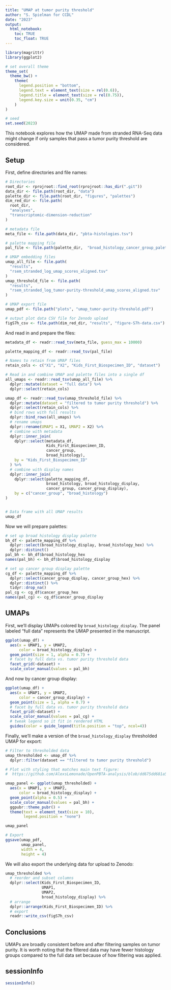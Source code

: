 ```yaml
---
title: "UMAP at tumor purity threshold"
author: "S. Spielman for CCDL"
date: "2023"
output: 
  html_notebook:
    toc: TRUE
    toc_float: TRUE
---
```


```r
library(magrittr)
library(ggplot2)

# set overall theme
theme_set(
  theme_bw() + 
    theme(
      legend.position = "bottom", 
      legend.text = element_text(size = rel(0.6)),
      legend.title = element_text(size = rel(0.75)),
      legend.key.size = unit(0.35, "cm")
    )
)

# seed
set.seed(2023)
```
This notebook explores how the UMAP made from stranded RNA-Seq data might change if only samples that pass a tumor purity threshold are considered.

## Setup

First, define directories and file names: 
```r
# Directories
root_dir <- rprojroot::find_root(rprojroot::has_dir(".git"))
data_dir <- file.path(root_dir, "data")
palette_dir <- file.path(root_dir, "figures", "palettes")
dim_red_dir <- file.path(
  root_dir,
  "analyses",
  "transcriptomic-dimension-reduction"
)

# metadata file
meta_file <- file.path(data_dir, "pbta-histologies.tsv")

# palette mapping file
pal_file <- file.path(palette_dir,  "broad_histology_cancer_group_palette.tsv")

# UMAP embedding files
umap_all_file <- file.path(
  "results",
  "rsem_stranded_log_umap_scores_aligned.tsv"
)
umap_threshold_file <- file.path(
  "results",
  "rsem_stranded_log_tumor-purity-threshold_umap_scores_aligned.tsv"
)

# UMAP export file
umap_pdf <- file.path("plots", "umap_tumor-purity-threshold.pdf")

# output plot data CSV file for Zenodo upload
figS7h_csv <- file.path(dim_red_dir, "results", "figure-S7h-data.csv")
```

And read in and prepare the files:
```r
metadata_df <- readr::read_tsv(meta_file, guess_max = 10000)

palette_mapping_df <- readr::read_tsv(pal_file)

# Names to retain from UMAP files
retain_cols <- c("X1", "X2", "Kids_First_Biospecimen_ID", "dataset")

# Read in and combine UMAP and palette files into a single df
all_umaps <- readr::read_tsv(umap_all_file) %>% 
  dplyr::mutate(dataset = "full data") %>%
  dplyr::select(retain_cols)

umap_df <- readr::read_tsv(umap_threshold_file) %>% 
  dplyr::mutate(dataset = "filtered to tumor purity threshold") %>%
  dplyr::select(retain_cols) %>%
  # bind rows with full results
  dplyr::bind_rows(all_umaps) %>%
  # rename umaps
  dplyr::rename(UMAP1 = X1, UMAP2 = X2) %>%
  # combine with metadata
  dplyr::inner_join(
    dplyr::select(metadata_df, 
                  Kids_First_Biospecimen_ID, 
                  cancer_group, 
                  broad_histology), 
    by = "Kids_First_Biospecimen_ID"
  ) %>%
  # combine with display names
  dplyr::inner_join(
    dplyr::select(palette_mapping_df,
                  broad_histology, broad_histology_display, 
                  cancer_group, cancer_group_display),
    by = c("cancer_group", "broad_histology")
)


# Data frame with all UMAP results
umap_df
```


Now we will prepare palettes:

```r
# set up broad histology display palette
bh_df <- palette_mapping_df %>%
  dplyr::select(broad_histology_display, broad_histology_hex) %>%
  dplyr::distinct() 
pal_bh <- bh_df$broad_histology_hex
names(pal_bh) <- bh_df$broad_histology_display

# set up cancer group display palette
cg_df <- palette_mapping_df %>%
  dplyr::select(cancer_group_display, cancer_group_hex) %>%
  dplyr::distinct() %>%
  tidyr::drop_na()
pal_cg <- cg_df$cancer_group_hex
names(pal_cg) <- cg_df$cancer_group_display
```


## UMAPs

First, we'll display UMAPs colored by `broad_histology_display`. 
The panel labeled "full data" represents the UMAP presented in the manuscript.


```r
ggplot(umap_df) + 
  aes(x = UMAP1, y = UMAP2, 
      color = broad_histology_display) + 
  geom_point(size = 1, alpha = 0.7) + 
  # facet by full data vs. tumor purity threshold data
  facet_grid(~dataset) +
  scale_color_manual(values = pal_bh)
```


And now by cancer group display:

```r
ggplot(umap_df) + 
  aes(x = UMAP1, y = UMAP2, 
      color = cancer_group_display) + 
  geom_point(size = 1, alpha = 0.7) + 
  # facet by full data vs. tumor purity threshold data
  facet_grid(~dataset) +
  scale_color_manual(values = pal_cg) + 
  # tweak legend so it fit in rendered HTML
  guides(color = guide_legend(title.position = "top", ncol=4))
```

Finally, we'll make a version of the `broad_histology_display` thresholded UMAP for export:

```r
# Filter to thresholded data
umap_thresholded <- umap_df %>%
  dplyr::filter(dataset == "filtered to tumor purity threshold")

# Plot with styling that matches main text figure:
#  https://github.com/AlexsLemonade/OpenPBTA-analysis/blob/dd675dd681a5a69b94ec753d1009ef259f2405a6/figures/scripts/fig5-panels-gsva-umap.R#L131-L145

umap_panel <- ggplot(umap_thresholded) + 
  aes(x = UMAP1, y = UMAP2, 
      color = broad_histology_display) + 
  geom_point(alpha = 0.5) + 
  scale_color_manual(values = pal_bh) +
  ggpubr::theme_pubr() +
  theme(text = element_text(size = 10),
        legend.position = "none")

umap_panel

# Export
ggsave(umap_pdf, 
       umap_panel, 
       width = 4, 
       height = 4)
```


We will also export the underlying data for upload to Zenodo:
```r
umap_thresholded %>%
  # reorder and subset columns
  dplyr::select(Kids_First_Biospecimen_ID, 
                UMAP1, 
                UMAP2, 
                broad_histology_display) %>%
  # arrange
  dplyr::arrange(Kids_First_Biospecimen_ID) %>%
  # export
  readr::write_csv(figS7h_csv)
```


## Conclusions

UMAPs are broadly consistent before and after filtering samples on tumor purity.
It is worth noting that the filtered data may have fewer histology groups compared to the full data set because of how filtering was applied. 


## sessionInfo

```r
sessionInfo()
```
